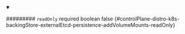 
<details className="config-field" data-expandable="false" open>
<summary>

######### `readOnly` <span className="config-field-required" data-required="false">required</span> <span className="config-field-type">boolean</span> <span className="config-field-default">false</span> <span className="config-field-enum"></span> {#controlPlane-distro-k8s-backingStore-externalEtcd-persistence-addVolumeMounts-readOnly}



</summary>



</details>
